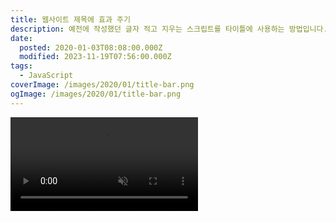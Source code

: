 ```yaml
---
title: 웹사이트 제목에 효과 주기
description: 예전에 작성했던 글자 적고 지우는 스크립트를 타이틀에 사용하는 방법입니다. 예전엔 무조건 글자를 적고 지우는 기능만 넣어뒀는데, 이번엔 글자를 단순히 적기만 하고 끝나는 기능과 지우는 애니메이션은 생략하고 적기만 하는 애니메이션 두 가지를 추가했습니다. 또한, Array뿐 아니라 String도 사용할 수 있도록 업데이트했습니다.
date:
  posted: 2020-01-03T08:08:00.000Z
  modified: 2023-11-19T07:56:00.000Z
tags:
  - JavaScript
coverImage: /images/2020/01/title-bar.png
ogImage: /images/2020/01/title-bar.png
---
```


<video autoPlay playsInline muted loop src="/images/2020/01/title_animation.mp4" />

예전에 작성했던 [글자 적고 지우는 스크립트](/dev/%ec%9e%90%eb%b0%94%ec%8a%a4%ed%81%ac%eb%a6%bd%ed%8a%b8-%ec%9e%90%eb%8f%99%ec%9c%bc%eb%a1%9c-%ea%b8%80%ec%9e%90-%ec%a0%81%ea%b3%a0-%ec%a7%80%ec%9a%b0%ea%b8%b0)를 타이틀에 사용하는 방법입니다.

예전엔 무조건 글자를 적고 지우는 기능만 넣어뒀는데, 이번엔 글자를 단순히 적기만 하고 끝나는 기능과 지우는 애니메이션은 생략하고 적기만 하는 애니메이션 두 가지를 추가했습니다.

또한, Array뿐 아니라 String도 사용할 수 있도록 업데이트했습니다.

```js
function typeTitle(title, animation, speed) {
  const isString = typeof(title) === "string";
  let i = 0, j = 0;
  speed === undefined && (
    speed = 500
  ),

  function txtnum() {
    j == textArray.length - 1
    ? j = 0
    : j++
  }

  function type() {
    const max = isString ? title.length : title[j].length;
    i <= max
    ? (
      document.title = `\u200E${(isString ? title : title[j]).slice(0, i)}`,
      i++,
      setTimeout(type, speed)
    )
    : (
      isString && (
        animation.indexOf("type-") === -1
        ? remove()
        : (
          animation === "type-once" || (
            setTimeout(() => {
              document.title = "\u200E",
              i = 0,
              type()
            }, +animation.replace("type-", ""))
          )
        )
      )
    )
  }

  function remove() {
    0 < i
    ? (
      document.title = document.title.slice(0, i),
      i--,
      0 == i && (document.title = "\u200E"),
      setTimeout(remove, speed)
    )
    : (
      isString || txtnum(),
      type()
    )
  }

  document.title = "\u200E",
  type();
}
```

title 태그가 텅 비어있으면 주소를 표시하기 때문에, u200E라는 아무것도 표시되지 않는 유니코드를 집어넣었습니다.

```js
typeTitle("title")
typeTitle(["first", "second", "third"])
```

타이틀을 집어넣어 함수를 호출만 해도 애니메이션이 적용됩니다.  
String, Array 두 가지만 사용하셔야 오류가 없습니다.

```js
typeTitle("title", "type-once")
typeTitle("title", "type-500")
```

세 가지 애니메이션이 있습니다.

기본 : 한 글자씩 적고 한 글자씩 지웁니다.  
type-once : 한 글자씩 적고 작동을 멈춥니다.  
type-(숫자) : 한 글자씩 적고, (숫자)밀리초 이후에 글자를 모두 지우고 한 글자씩 적습니다.

```js
typeTitle("title", "", 500)
```

글자를 적는 시간을 조절하실 수 있습니다.  
과하게 빠르게 설정하면 두세 글자씩 적히는지라 적당한 속도를 유지해주시는 게 중요합니다.